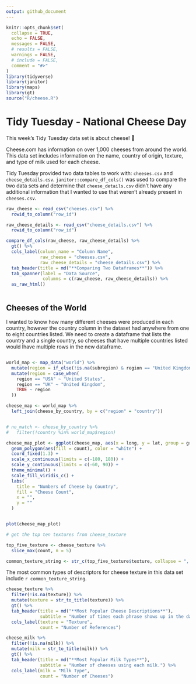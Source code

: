 ```yaml
---
output: github_document
---
```


<!-- README.md is generated from README.Rmd. Please edit that file -->

```r
knitr::opts_chunk$set(
  collapse = TRUE,
  echo = FALSE,
  messages = FALSE,
  # results = FALSE,
  warnings = FALSE,
  # include = FALSE,
  comment = "#>"
)
library(tidyverse)
library(janitor)
library(maps)
library(gt)
source("R/cheese.R")
```

# Tidy Tuesday - National Cheese Day

<!-- badges: start -->
<!-- badges: end -->

This week's Tidy Tuesday data set is about cheese! 🧀

Cheese.com has information on over 1,000 cheeses from around the world. This data set includes information on the name, country of origin, texture, and type of milk used for each cheese.

Tidy Tuesday provided two data tables to work with: `cheeses.csv` and `cheese_details.csv`. `janitor::compare_df_cols()` was used to compare the two data sets and determine that `cheese_details.csv` didn't have any additional information that I wanted to use that weren't already present in `cheeses.csv`.

```r
raw_cheese <- read_csv("cheeses.csv") %>%
  rowid_to_column("row_id")

raw_cheese_details <- read_csv("cheese_details.csv") %>%
  rowid_to_column("row_id")


```

```r
compare_df_cols(raw_cheese, raw_cheese_details) %>%
  gt() %>% 
  cols_label(column_name = "Column Name",
             raw_cheese = "cheeses.csv",
             raw_cheese_details = "cheese_details.csv") %>% 
  tab_header(title = md("**Comparing Two Dataframes**")) %>% 
  tab_spanner(label = "Data Source", 
              columns = c(raw_cheese, raw_cheese_details)) %>% 
  as_raw_html()



```


## Cheeses of the World

I wanted to know how many different cheeses were produced in each country, however the country column in the dataset had anywhere from one to eight countries listed. We need to create a dataframe that lists the country and a single country, so cheeses that have multiple countries listed would lhave multiple rows in the new dataframe. 

```r

```


```r

world_map <- map_data("world") %>%
  mutate(region = if_else(!is.na(subregion) & region == "United Kingdom", subregion, region)) %>%
  mutate(region = case_when(
    region == "USA" ~ "United States",
    region == "UK" ~ "United Kingdom",
    TRUE ~ region
  ))

cheese_map <- world_map %>%
  left_join(cheese_by_country, by = c("region" = "country")) 


# no_match <- cheese_by_country %>%
#   filter(!country %in% world_map$region)

cheese_map_plot <- ggplot(cheese_map, aes(x = long, y = lat, group = group)) +
  geom_polygon(aes(fill = count), color = "white") +
  coord_fixed(1.3) +
  scale_x_continuous(limits = c(-180, 180)) +
  scale_y_continuous(limits = c(-60, 90)) +
  theme_minimal() +
  scale_fill_viridis_c() +
  labs(
    title = "Numbers of Cheese by Country",
    fill = "Cheese Count",
    x = "",
    y = ""
  )


plot(cheese_map_plot)


```



```r
# get the top ten textures from cheese_texture

top_five_texture <- cheese_texture %>% 
  slice_max(count, n = 5) 

common_texture_string <- str_c(top_five_texture$texture, collapse = ", ")
```

The most common types of descriptors for cheese texture in this data set include `r common_texture_string`. 

```r

cheese_texture %>%
  filter(!is.na(texture)) %>%
  mutate(texture = str_to_title(texture)) %>%
  gt() %>% 
  tab_header(title = md("**Most Popular Cheese Descriptions**"),
             subtitle = "Number of times each phrase shows up in the data set") %>% 
  cols_label(texture = "Texture", 
             count = "Number of References")

```

```r

cheese_milk %>%
  filter(!is.na(milk)) %>% 
  mutate(milk = str_to_title(milk)) %>%
  gt() %>% 
  tab_header(title = md("**Most Popular Milk Types**"),
             subtitle = "Number of cheeses using each milk.") %>% 
  cols_label(milk = "Milk Type", 
             count = "Number of Cheeses")


```


